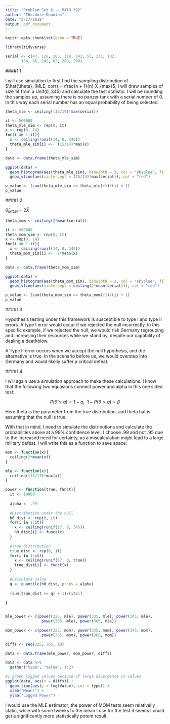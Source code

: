 ```yaml
---
title: "Problem Set 6 -- MATH 392"
author: "Theodore Dounias"
date: "3/17/2018"
output: pdf_document
---
```


```r
knitr::opts_chunk$set(echo = TRUE)

library(tidyverse)

serial <- c(47, 126, 285, 318, 142, 55, 231, 102, 
       164, 85, 242, 62, 289, 290)
```

    
####1.1
    
I will use simulation to first find the sampling distribution of $\hat{\theta}_{MLE, corr} = \frac{n + 1}{n} X_{max}$; I will draw samples of size 14 from a Unif(0, 345) and calculate the test statistic. I will be rounding the samples up, assuming there is no panzer tank with a serial number of 0. In this way each serial number has an equal probability of being selected.
    
```r
theta_mle <- ceiling((15/14)*max(serial))

it <- 500000
theta_mle_sim <- rep(0, it)
x <- rep(0, 14)
for(i in 1:it){
  x <- ceiling(runif(14, 0, 345))
  theta_mle_sim[i] <-  (15/14)*max(x)
}

data <- data.frame(theta_mle_sim)

ggplot(data) +
  geom_histogram(aes(theta_mle_sim), binwidth = 3, col = "skyblue", fill = "blue") +
  geom_vline(aes(xintercept = (15/14)*max(serial)), col = "red")

p_value <- (sum(theta_mle_sim >= theta_mle)+1)/(it + 1)
p_value
```
     
####1.2
   
$\hat{\theta}_{MOM} = 2 \bar{X}$
    
```r
theta_mom <- ceiling(2*mean(serial))

it <- 500000
theta_mom_sim <- rep(0, it)
x <- rep(0, 14)
for(i in 1:it){
  x <- ceiling(runif(14, 0, 345))
  theta_mom_sim[i] <-  2*mean(x)
}

data <- data.frame(theta_mom_sim)

ggplot(data) +
  geom_histogram(aes(theta_mom_sim), binwidth = 3, col = "skyblue", fill = "blue") +
  geom_vline(aes(xintercept = ceiling(2*mean(serial))), col = "red")

p_value <- (sum(theta_mom_sim >= theta_mom)+1)/(it + 1)
p_value
```
    
####1.3
    
Hypothesis testing under this framework is susceptible to type I and type II errors. A type I error would occur if we rejected the null incorrectly. In this specific example, if we rejected the null, we would risk Germany regrouping and increasing their resources while we stand by, despite our capability of dealing a deathblow. 
    
A Type II error occurs when we accept the null hypothesis, and the alternative is true. In the scenario before us, we would overstep into Germany and would likelly suffer a critical defeat.
      
####1.4
    
I will again use a simulation approach to make these calculations. I know that the following two equasions connect power and alpha in this one sided test: 
   
$$P(\hat\theta >q) = 1-\alpha, ~~ 1-P(\theta > q) = \beta$$
     
Here theta is the parameter from the true distribution, and theta hat is assuming that the null is true.   
     
With that in mind, I need to simulate the distributions and calculate the probabilities above at a 99% confidence level. I choose .99 and not .95 due to the increased need for certainty, as a miscalculation might lead to a large military defeat. I will write this as a function to save space:
    
```r
mom <- function(x){
  ceiling(2*mean(x))
}

mle <- function(x){
  ceiling((18/17)*max(x))
}

power <- function(true, funct){
  it <- 10000
  
  alpha <- .99
  
  #Distribution under the null
  h0_dist <- rep(0, it)
  for(i in 1:it){
    x <- ceiling(runif(17, 0, 345))
    h0_dist[i] <- funct(x) 
  }
  
  #True distribution
  true_dist <- rep(0, it)
  for(i in 1:it){
    x <- ceiling(runif(17, 0, true))
    true_dist[i] <- funct(x) 
  }
  
  #Calculate value 
  q <- quantile(h0_dist, probs = alpha)
  
  (sum(true_dist >= q) + 1)/(it+1)
  
}


mle_power <- c(power(325, mle), power(335, mle), power(345, mle), 
                power(355, mle), power(365, mle))

mom_power <- c(power(325, mom), power(335, mom), power(345, mom), 
                power(355, mom), power(365, mom))

diffs <- seq(325, 365, 10)

data <- data.frame(mle_power, mom_power, diffs)

data <- data %>%
  gather("type", "Value", 1:2)

#I graph logged values because of large divergence in values
ggplot(data, aes(x = diffs)) +
  geom_line(aes(y = log(Value), col = type)) +
  xlab("Means") +
  ylab("Logged Power")
```
       
I would use the MLE estimator; the power of MOM tests seem relativelly static, while with some tweeks to the mean I use for the test it seems I could get a significantly more statistically potent result.
  
